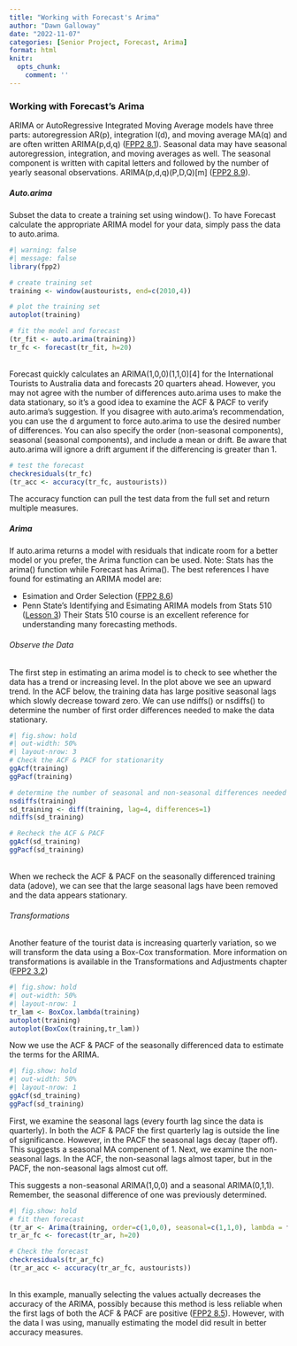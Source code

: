 ```yaml
---
title: "Working with Forecast's Arima"
author: "Dawn Galloway"
date: "2022-11-07"
categories: [Senior Project, Forecast, Arima]
format: html
knitr:
  opts_chunk:
    comment: ''
---
```

 

### Working with Forecast's Arima

ARIMA or AutoRegressive Integrated Moving Average models have three parts: autoregression AR(p), integration I(d), and moving average MA(q) and are often written ARIMA(p,d,q) ([FPP2 8.1](https://otexts.com/fpp2/stationarity.html)). Seasonal data may have seasonal autoregression, integration, and moving averages as well. The seasonal component is written with capital letters and followed by the number of yearly seasonal observations. ARIMA(p,d,q)(P,D,Q)[m] ([FPP2 8.9](https://otexts.com/fpp2/seasonal-arima.html)). 

##### Auto.arima

Subset the data to create a training set using window(). To have Forecast calculate the appropriate ARIMA model for your data, simply pass the data to auto.arima. 

```r
#| warning: false
#| message: false
library(fpp2)

# create training set
training <- window(austourists, end=c(2010,4))

# plot the training set
autoplot(training)

# fit the model and forecast
(tr_fit <- auto.arima(training))
tr_fc <- forecast(tr_fit, h=20)
```
<br>Forecast quickly calculates an ARIMA(1,0,0)(1,1,0)[4] for the International Tourists to Australia data and forecasts 20 quarters ahead. However, you may not agree with the number of differences auto.arima uses to make the data stationary, so it's a good idea to examine the ACF & PACF to verify auto.arima's suggestion. If you disagree with auto.arima's recommendation, you can use the d argument to force auto.arima to use the desired number of differences. You can also specify the order (non-seasonal components), seasonal (seasonal components), and include a mean or drift. Be aware that auto.arima will ignore a drift argument if the differencing is greater than 1.

```r
# test the forecast
checkresiduals(tr_fc)
(tr_acc <- accuracy(tr_fc, austourists))
```


The accuracy function can pull the test data from the full set and return multiple measures. <br>


##### Arima

If auto.arima returns a model with residuals that indicate room for a better model or you prefer, the Arima function can be used. Note: Stats has the arima() function while Forecast has Arima(). The best references I have found for estimating an ARIMA model are:

*  Esimation and Order Selection ([FPP2 8.6](https://otexts.com/fpp2/arima-estimation.html))
*  Penn State's Identifying and Esimating ARIMA models from Stats 510 ([Lesson 3](online.stat.psu.edu/stat510/lesson/3/3.1)) Their Stats 510 course is an excellent reference for understanding many forecasting methods.

###### Observe the Data

The first step in estimating an arima model is to check to see whether the data has a trend or increasing level. In the plot above we see an upward trend. In the ACF below, the training data has large positive seasonal lags which slowly decrease toward zero. We can use ndiffs() or nsdiffs() to determine the number of first order differences needed to make the data stationary. 

```r
#| fig.show: hold
#| out-width: 50%
#| layout-nrow: 3
# Check the ACF & PACF for stationarity
ggAcf(training)
ggPacf(training)

# determine the number of seasonal and non-seasonal differences needed
nsdiffs(training)
sd_training <- diff(training, lag=4, differences=1)
ndiffs(sd_training)

# Recheck the ACF & PACF
ggAcf(sd_training)
ggPacf(sd_training)

```
<br>When we recheck the ACF & PACF on the seasonally differenced training data (adove), we can see that the large seasonal lags have been removed and the data appears stationary.

###### Transformations

Another feature of the tourist data is increasing quarterly variation, so we will transform the data using a Box-Cox transformation. More information on transformations is available in the Transformations and Adjustments chapter ([FPP2 3.2](https://otexts.com/fpp2/transformations.html))


```r
#| fig.show: hold
#| out-width: 50%
#| layout-nrow: 1
tr_lam <- BoxCox.lambda(training)
autoplot(training)
autoplot(BoxCox(training,tr_lam))
```


Now we use the ACF & PACF of the seasonally differenced data to estimate the terms for the ARIMA.

```r
#| fig.show: hold
#| out-width: 50%
#| layout-nrow: 1
ggAcf(sd_training)
ggPacf(sd_training)
```
First, we examine the seasonal lags (every fourth lag since the data is quarterly). In both the ACF & PACF the first quarterly lag is outside the line of significance. However, in the PACF the seasonal lags decay (taper off). This suggests a seasonal MA compenent of 1. Next, we examine the non-seasonal lags. In the ACF, the non-seasonal lags almost taper, but in the PACF, the non-seasonal lags almost cut off. 

This suggests a non-seasonal ARIMA(1,0,0) and a seasonal ARIMA(0,1,1). Remember, the seasonal difference of one was previously determined.

```r
#| fig.show: hold
# fit then forecast
(tr_ar <- Arima(training, order=c(1,0,0), seasonal=c(1,1,0), lambda = tr_lam))
tr_ar_fc <- forecast(tr_ar, h=20)

# Check the forecast
checkresiduals(tr_ar_fc)
(tr_ar_acc <- accuracy(tr_ar_fc, austourists))
```
<br>In this example, manually selecting the values actually decreases the accuracy of the ARIMA, possibly because this method is less reliable when the first lags of both the ACF & PACF are positive ([FPP2 8.5](https://otexts.com/fpp2/non-seasonal-arima.html)). However, with the data I was using, manually estimating the model did result in better accuracy measures.
<br>
<br>
<br>
<br>

